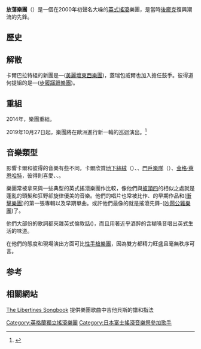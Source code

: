 {{多個問題|
{{copyedit|time=2019-08-25}}
{{roughtranslation|time=2019-08-25}}
{{expand english|time=2019-08-25}}
}}
{{Infobox_Band
| name  = 浪子乐队
|type=乐队
| image              = The Libertines 2014.jpg
|  years_active      = 2001年 - 2004年，2014年 - 至今
|  origin            = [[英格蘭|英國]]
|  country           = [[英格蘭|英國]]
|  music_genre       = 后朋克复兴、朋克
|  record_label      = [[Rough_Trade|Rough Trade]]
|  current_members   = [[卡爾·巴拉特|卡爾·巴拉特]]、[[彼得·道何提|彼得·道何提]]、[[約翰·哈索|約翰·哈索]]、[[蓋瑞·包威爾|蓋瑞·包威爾]]
}}

'''放蕩樂團'''（{{lang-en|The Libertines}}）是一個在2000年初聲名大噪的[[英式搖滾|英式搖滾]]樂團，是當時[[後龐克|後龐克]]復興潮流的先鋒。

== 歷史 ==

== 解散 ==
卡爾巴拉特組的新團是—{{lang|en|Dirty Pretty Things}}([[美麗壞東西樂團|美麗壞東西樂團]])，蓋瑞包威爾也加入擔任鼓手。彼得道何提組的是—{{lang|en|Babyshambles}}([[步履蹣跚樂團|步履蹣跚樂團]])。

== 重組 ==
2014年，樂團重組。

2019年10月27日起，樂團將在歐洲進行新一輪的巡迴演出。<ref>{{cite web |author1=The Libertines Official Website |title=Tour News!!! |url=https://www.thelibertines.com/news |accessdate=2019-07-21}}</ref>

== 音樂類型 ==
影響卡爾和彼得的音樂有些不同，卡爾欣賞[[地下絲絨|地下絲絨]]（{{lang|en|The Velvet Underground}}）、{{lang|en|[[The_Jam|The Jam]]}}、[[門戶樂隊|門戶樂隊]]（{{lang|en|The Doors}}）、[[金格·萊恩哈特|金格·萊恩哈特]]，彼得則喜愛{{lang|en|The Smiths}}、{{lang|en|Suede}}、{{lang|en|Chas and Dave}}。

樂團常被拿來與一些典型的英式搖滾樂團作比較，像他們與[[披頭四|披頭四]]的相似之處就是蓬亂的頭髮和狂野卻旋律優美的音樂。他們的唱片也常被比作{{lang|en|[[The_Jam|The Jam]]}}、{{lang|en|The Kinks}}的早期作品和{{lang|en|The Clash}}([[衝擊樂團|衝擊樂團]])的第一張專輯以及早期單曲。或許他們最像的就是搖滾先鋒-{{lang|en|Buzzcocks}}([[吵鬧公雞樂團|吵鬧公雞樂團]])了。

他們大部份的歌詞都夾雜英式倫敦話({{lang|en|cockney}})，而且用著近乎酒醉的含糊嗓音唱出英式生活的味道。

在他們的態度和現場演出方面可比[[性手槍樂團|性手槍樂團]]，因為雙方都精力旺盛且毫無秩序可言。

==参考==
{{reflist}}

== 相關網站 ==
[http://www.thelibertinesongbook.cjb.net/ The Libertines Songbook] 提供樂團歌曲中吉他貝斯的譜和指法

{{Authority control}}
{{DEFAULTSORT:Libertines, The}}
[[Category:英格蘭獨立搖滾樂團|Category:英格蘭獨立搖滾樂團]]
[[Category:日本富士搖滾音樂祭參加歌手|Category:日本富士搖滾音樂祭參加歌手]]